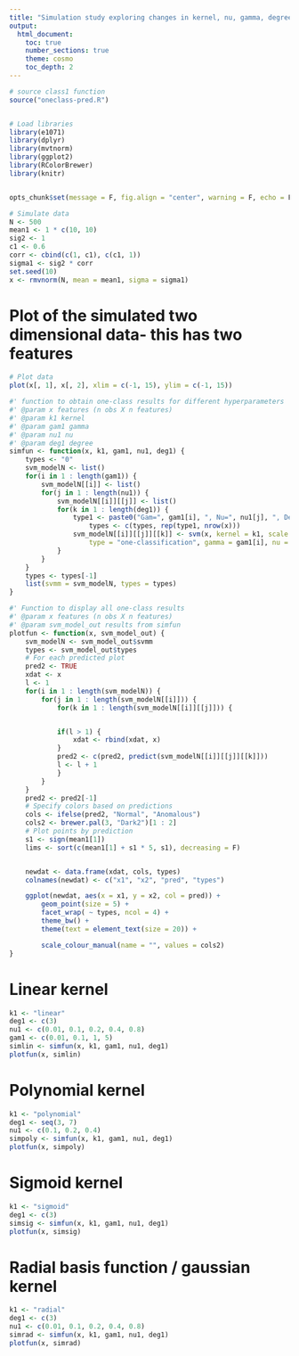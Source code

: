 ```yaml
---
title: "Simulation study exploring changes in kernel, nu, gamma, degree"
output:
  html_document:
    toc: true
    number_sections: true
    theme: cosmo
    toc_depth: 2
---
```





```r
# source class1 function
source("oneclass-pred.R")


# Load libraries
library(e1071)
library(dplyr)
library(mvtnorm)
library(ggplot2)
library(RColorBrewer)
library(knitr)


opts_chunk$set(message = F, fig.align = "center", warning = F, echo = F, fig.width = 15, fig.height = 15)

```




```r
# Simulate data
N <- 500
mean1 <- 1 * c(10, 10)
sig2 <- 1
c1 <- 0.6
corr <- cbind(c(1, c1), c(c1, 1))
sigma1 <- sig2 * corr
set.seed(10)
x <- rmvnorm(N, mean = mean1, sigma = sigma1)
```


# Plot of the simulated two dimensional data- this has two features

```r
# Plot data
plot(x[, 1], x[, 2], xlim = c(-1, 15), ylim = c(-1, 15))

```





```r
#' function to obtain one-class results for different hyperparameters
#' @param x features (n obs X n features)
#' @param k1 kernel
#' @param gam1 gamma
#' @param nu1 nu
#' @param deg1 degree
simfun <- function(x, k1, gam1, nu1, deg1) {
	types <- "0"
	svm_modelN <- list()
	for(i in 1 : length(gam1)) {
		svm_modelN[[i]] <- list()
		for(j in 1 : length(nu1)) {
			svm_modelN[[i]][[j]] <- list()
			for(k in 1 : length(deg1)) {
				type1 <- paste0("Gam=", gam1[i], ", Nu=", nu1[j], ", Deg=", deg1[k]) 
			        types <- c(types, rep(type1, nrow(x)))	
				svm_modelN[[i]][[j]][[k]] <- svm(x, kernel = k1, scale = F, 
					type = "one-classification", gamma = gam1[i], nu = nu1[j], degree = deg1[k])
			}
		}
	}
	types <- types[-1]
	list(svmm = svm_modelN, types = types)
}


```



```r


#' Function to display all one-class results
#' @param x features (n obs X n features)
#' @param svm_model_out results from simfun 
plotfun <- function(x, svm_model_out) {
	svm_modelN <- svm_model_out$svmm
	types <- svm_model_out$types
	# For each predicted plot
	pred2 <- TRUE
	xdat <- x
	l <- 1
	for(i in 1 : length(svm_modelN)) {
		for(j in 1 : length(svm_modelN[[i]])) {
			for(k in 1 : length(svm_modelN[[i]][[j]])) {


			if(l > 1) {
				xdat <- rbind(xdat, x)
			}
			pred2 <- c(pred2, predict(svm_modelN[[i]][[j]][[k]]))
			l <- l + 1
			}
		}
	}
	pred2 <- pred2[-1]
	# Specify colors based on predictions
	cols <- ifelse(pred2, "Normal", "Anomalous")
	cols2 <- brewer.pal(3, "Dark2")[1 : 2]
	# Plot points by prediction
	s1 <- sign(mean1[1])
	lims <- sort(c(mean1[1] + s1 * 5, s1), decreasing = F)


	newdat <- data.frame(xdat, cols, types)
	colnames(newdat) <- c("x1", "x2", "pred", "types")

	ggplot(newdat, aes(x = x1, y = x2, col = pred)) + 
		geom_point(size = 5) + 
		facet_wrap( ~ types, ncol = 4) +
		theme_bw() +
		theme(text = element_text(size = 20)) +

		scale_colour_manual(name = "", values = cols2)
}

```

# Linear kernel


```r
k1 <- "linear"
deg1 <- c(3)
nu1 <- c(0.01, 0.1, 0.2, 0.4, 0.8)
gam1 <- c(0.01, 0.1, 1, 5)
simlin <- simfun(x, k1, gam1, nu1, deg1) 
plotfun(x, simlin)
```




# Polynomial kernel


```r
k1 <- "polynomial"
deg1 <- seq(3, 7)
nu1 <- c(0.1, 0.2, 0.4)
simpoly <- simfun(x, k1, gam1, nu1, deg1) 
plotfun(x, simpoly)
```

# Sigmoid kernel


```r
k1 <- "sigmoid"
deg1 <- c(3)
simsig <- simfun(x, k1, gam1, nu1, deg1) 
plotfun(x, simsig)
```

# Radial basis function / gaussian kernel


```r
k1 <- "radial"
deg1 <- c(3)
nu1 <- c(0.01, 0.1, 0.2, 0.4, 0.8)
simrad <- simfun(x, k1, gam1, nu1, deg1) 
plotfun(x, simrad)
```


